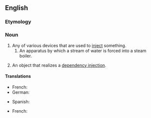 ==English==

===Etymology===
{{suffix|en|inject|or}}

===Noun===
{{wikipedia}}
{{en-noun}}

# Any of various devices that are used to [[inject]] something.
## An apparatus by which a stream of water is forced into a steam boiler.
# {{lb|en|object-oriented programming}} An object that realizes a [[dependency injection]].

====Translations====
{{trans-top|device used to inject}}
* French: {{t+|fr|injecteur|m}}
* German: {{t+|de|Einspritzdüse|f}}
{{trans-mid}}
* Spanish: {{t|es|inyector|m}}
{{trans-bottom}}

{{trans-top|object-oriented programmin}}
* French: {{t+|fr|injecteur|m}}
{{trans-mid}}
{{trans-bottom}}